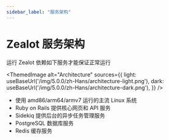 ```yaml
---
sidebar_label: "服务架构"
---
```


# Zealot 服务架构

运行 Zealot 依赖如下服务才能保证正常运行


<ThemedImage
  alt="Architecture"
  sources={{
    light: useBaseUrl('/img/5.0.0/zh-Hans/architecture-light.png'),
    dark: useBaseUrl('/img/5.0.0/zh-Hans/architecture-dark.png'),
  }}
/>


- 使用 amd86/arm64/armv7 运行的主流 Linux 系统
- Ruby on Rails 提供核心网页和 API 服务
- Sidekiq 提供后台的异步任务管理服务
- PostgreSQL 数据库服务
- Redis 缓存服务
